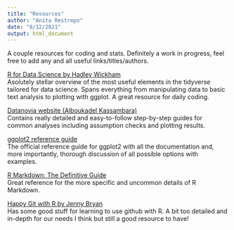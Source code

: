 ```yaml
---
title: "Resources"
author: "Anita Restrepo"
date: "8/12/2021"
output: html_document
---
```


A couple resources for coding and stats. Definitely a work in progress, feel free to add any and all useful links/titles/authors.  
  
[R for Data Science by Hadley Wickham](https://r4ds.had.co.nz/)  
Asolutely stellar overview of the most useful elements in the tidyverse tailored for data science. Spans everything from manipulating data to basic text analysis to plotting with ggplot. A great resource for daily coding.  
  
[Datanovia website (Alboukadel Kassambara)](https://www.datanovia.com/en/)  
Contains really detailed and easy-to-follow step-by-step guides for common analyses including assumption checks and plotting results.  
  
[ggplot2 reference guide](https://ggplot2.tidyverse.org/)  
The official reference guide for ggplot2 with all the documentation and, more importantly, thorough discussion of all possible options with examples.  
  
[R Markdown: The Definitive Guide](https://bookdown.org/yihui/rmarkdown/)  
Great reference for the more specific and uncommon details of R Markdown.  
  
[Happy Git with R by Jenny Bryan](http://happygitwithr.com)  
Has some good stuff for learning to use github with R. A bit too detailed and in-depth for our needs I think but still a good resource to have!  